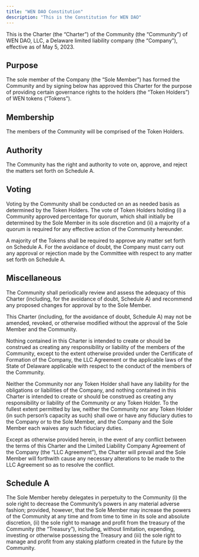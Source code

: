 ```yaml
---
title: "WEN DAO Constitution"
description: "This is the Constitution for WEN DAO"
---
```


This is the Charter (the “Charter”) of the Community (the “Community”) of WEN DAO, LLC, a Delaware limited liability company (the “Company”), effective as of May 5, 2023.


## Purpose

The sole member of the Company (the “Sole Member”) has formed the Community and by signing below has approved this Charter for the purpose of providing certain governance rights to the holders (the “Token Holders”) of WEN tokens (“Tokens”).

## Membership

The members of the Community will be comprised of the Token Holders.

## Authority

The Community has the right and authority to vote on, approve, and reject the matters set forth on Schedule A.

## Voting

Voting by the Community shall be conducted on an as needed basis as determined by the Token Holders.  The vote of Token Holders holding (i) a Community approved percentage for quorum, which shall initially be determined by the Sole Member in its sole discretion and (ii) a majority of a quorum is required for any effective action of the Community hereunder. 

A majority of the Tokens shall be required to approve any matter set forth on Schedule A.  For the avoidance of doubt, the Company must carry out any approval or rejection made by the Committee with respect to any matter set forth on Schedule A.

## Miscellaneous

The Community shall periodically review and assess the adequacy of this Charter (including, for the avoidance of doubt, Schedule A) and recommend any proposed changes for approval by to the Sole Member.

This Charter (including, for the avoidance of doubt, Schedule A) may not be amended, revoked, or otherwise modified without the approval of the Sole Member and the Community.

Nothing contained in this Charter is intended to create or should be construed as creating any responsibility or liability of the members of the Community, except to the extent otherwise provided under the Certificate of Formation of the Company, the LLC Agreement or the applicable laws of the State of Delaware applicable with respect to the conduct of the members of the Community.

Neither the Community nor any Token Holder shall have any liability for the obligations or liabilities of the Company, and nothing contained in this Charter is intended to create or should be construed as creating any responsibility or liability of the Community or any Token Holder.  To the fullest extent permitted by law, neither the Community nor any Token Holder (in such person’s capacity as such) shall owe or have any fiduciary duties to the Company or to the Sole Member, and the Company and the Sole Member each waives any such fiduciary duties.

Except as otherwise provided herein, in the event of any conflict between the terms of this Charter and the Limited Liability Company Agreement of the Company (the “LLC Agreement”), the Charter will prevail and the Sole Member will forthwith cause any necessary alterations to be made to the LLC Agreement so as to resolve the conflict.

## Schedule A
The Sole Member hereby delegates in perpetuity to the Community (i) the sole right to decrease the Community’s powers in any material adverse fashion; provided, however, that the Sole Member may increase the powers of the Community at any time and from time to time in its sole and absolute discretion, (ii) the sole right to manage and profit from the treasury of the Community (the “Treasury”), including, without limitation, expending, investing or otherwise possessing the Treasury and (iii) the sole right to manage and profit from any staking platform created in the future by the Community.